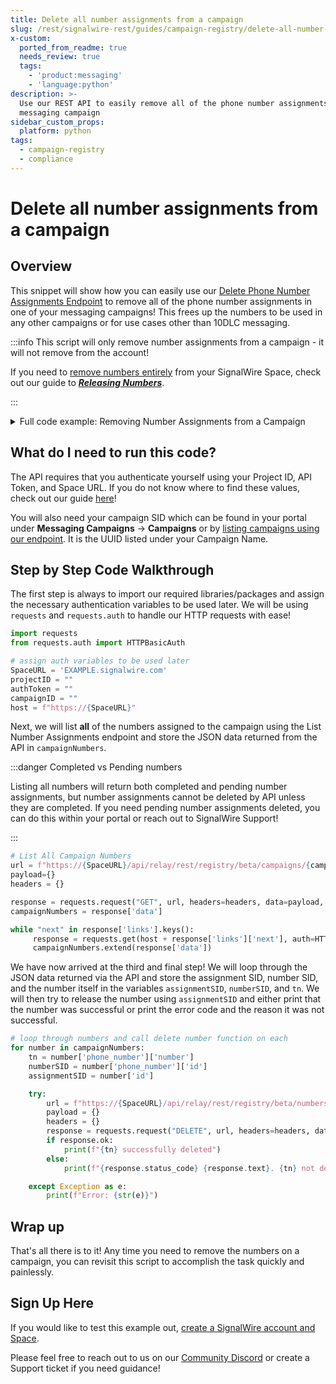 ```yaml
---
title: Delete all number assignments from a campaign
slug: /rest/signalwire-rest/guides/campaign-registry/delete-all-number-assignments
x-custom:
  ported_from_readme: true
  needs_review: true
  tags:
    - 'product:messaging'
    - 'language:python'
description: >-
  Use our REST API to easily remove all of the phone number assignments in your
  messaging campaign
sidebar_custom_props:
  platform: python
tags:
  - campaign-registry
  - compliance
---
```


# Delete all number assignments from a campaign

## Overview

This snippet will show how you can easily use our [Delete Phone Number Assignments Endpoint](/rest/signalwire-rest/endpoints/space/delete-number-assignment) to remove all of the phone number assignments in one of your messaging campaigns! This frees up the numbers to be used in any other campaigns or for use cases other than 10DLC messaging.


:::info This script will only remove number assignments from a campaign - it will not remove from the account!

If you need to [remove numbers entirely](/rest/signalwire-rest/endpoints/space/release-phone-number) from your SignalWire Space, check out our guide to _**[Releasing Numbers](/platform/phone-numbers/guides/releasing-dids)**_.

:::


<details>
  <summary>Full code example: Removing Number Assignments from a Campaign</summary>

```python
import requests
from requests.auth import HTTPBasicAuth

SpaceURL = 'EXAMPLE.signalwire.com'
projectID = ""
authToken = ""
campaignID = ""
host = f"https://{SpaceURL}"

url = f"https://{SpaceURL}/api/relay/rest/registry/beta/campaigns/{campaignID}/numbers?page_size=1000"
payload={}
headers = {}

response = requests.request("GET", url, headers=headers, data=payload, auth=HTTPBasicAuth(projectID, authToken)).json()
campaignNumbers = response['data']

while "next" in response['links'].keys():
     response = requests.get(host + response['links']['next'], auth=HTTPBasicAuth(projectID, authToken)).json()
     campaignNumbers.extend(response['data'])

for number in campaignNumbers:
    tn = number['phone_number']['number']
    numberSID = number['phone_number']['id']
    assignmentSID = number['id']

    try:
        url = f"https://{SpaceURL}/api/relay/rest/registry/beta/numbers/{assignmentSID}"
        payload = {}
        headers = {}
        response = requests.request("DELETE", url, headers=headers, data=payload, auth=HTTPBasicAuth(projectID, authToken))
        if response.ok:
            print(f"{tn} successfully deleted")
        else:
            print(f"{response.status_code} {response.text}. {tn} not deleted.")

    except Exception as e:
        print(f"Error: {str(e)}")
```

</details>

What do I need to run this code?
--------------------------------

The API requires that you authenticate yourself using your Project ID, API Token, and Space URL. If you do not know where to find these values, check out our guide [here](/platform/dashboard/get-started/explore#api)!

You will also need your campaign SID which can be found in your portal under **Messaging Campaigns** -> **Campaigns** or by [listing campaigns using our endpoint](/rest/signalwire-rest/endpoints/space/list-campaigns).
It is the UUID listed under your Campaign Name.

Step by Step Code Walkthrough
-----------------------------

The first step is always to import our required libraries/packages and assign the necessary authentication variables to be used later. We will be using `requests` and `requests.auth` to handle our HTTP requests with ease! 

```python
import requests
from requests.auth import HTTPBasicAuth

# assign auth variables to be used later
SpaceURL = 'EXAMPLE.signalwire.com'
projectID = ""
authToken = ""
campaignID = ""
host = f"https://{SpaceURL}"
```

Next, we will list **all** of the numbers assigned to the campaign using the List Number Assignments endpoint and store the JSON data returned from the API in `campaignNumbers`. 


:::danger Completed vs Pending numbers

Listing all numbers will return both completed and pending number assignments, but number assignments cannot be deleted by API unless they are completed. If you need pending number assignments deleted, you can do this within your portal or reach out to SignalWire Support!

:::

```python
# List All Campaign Numbers
url = f"https://{SpaceURL}/api/relay/rest/registry/beta/campaigns/{campaignID}/numbers?page_size=1000"
payload={}
headers = {}

response = requests.request("GET", url, headers=headers, data=payload, auth=HTTPBasicAuth(projectID, authToken)).json()
campaignNumbers = response['data']

while "next" in response['links'].keys():
     response = requests.get(host + response['links']['next'], auth=HTTPBasicAuth(projectID, authToken)).json()
     campaignNumbers.extend(response['data'])
```

We have now arrived at the third and final step! We will loop through the JSON data returned via the API and store the assignment SID, number SID, and the number itself in the variables `assignmentSID`, `numberSID`, and `tn`. We will then try to release the number using `assignmentSID` and either print that the number was successful or print the error code and the reason it was not successful. 

```python
# loop through numbers and call delete number function on each
for number in campaignNumbers:
    tn = number['phone_number']['number']
    numberSID = number['phone_number']['id']
    assignmentSID = number['id']

    try:
        url = f"https://{SpaceURL}/api/relay/rest/registry/beta/numbers/{assignmentSID}"
        payload = {}
        headers = {}
        response = requests.request("DELETE", url, headers=headers, data=payload, auth=HTTPBasicAuth(projectID, authToken))
        if response.ok:
            print(f"{tn} successfully deleted")
        else:
            print(f"{response.status_code} {response.text}. {tn} not deleted.")

    except Exception as e:
        print(f"Error: {str(e)}")
```

Wrap up
-------

That's all there is to it! Any time you need to remove the numbers on a campaign, you can revisit this script to accomplish the task quickly and painlessly. 

Sign Up Here
------------

If you would like to test this example out, [create a SignalWire account and Space](https://m.signalwire.com/signups/new?s=1).

Please feel free to reach out to us on our [Community Discord](https://discord.com/invite/F2WNYTNjuF) or create a Support ticket if you need guidance!
